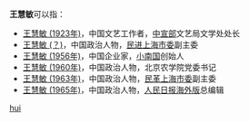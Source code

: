 '''王慧敏'''可以指：
* [[王慧敏_(1923年)|王慧敏 (1923年)]]，中国文艺工作者，[[中共中央宣传部|中宣部]]文艺局文学处处长
* [[王慧敏_(？)|王慧敏 (？)]]，中国政治人物，[[民进上海市委|民进上海市委]]副主委
* [[王慧敏_(1956年)|王慧敏 (1956年)]]，中国企业家，[[小南国|小南国]]创始人
* [[王慧敏_(1960年)|王慧敏 (1960年)]]，中国政治人物，北京农学院党委书记
* [[王慧敏_(1963年)|王慧敏 (1963年)]]，中国政治人物，[[民革上海市委|民革上海市委]]副主委
* [[王慧敏_(1965年)|王慧敏 (1965年)]]，中国政治人物，[[人民日报海外版|人民日报海外版]]总编辑

{{disambig}}

[[Category:三字王姓人名消歧义|hui]]